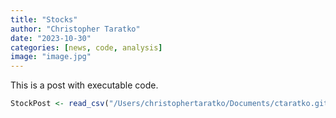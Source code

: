 ```yaml
---
title: "Stocks"
author: "Christopher Taratko"
date: "2023-10-30"
categories: [news, code, analysis]
image: "image.jpg"
---
```


This is a post with executable code.

```r
StockPost <- read_csv("/Users/christophertaratko/Documents/ctaratko.github.io/StocksUpdated2.csv")
```
